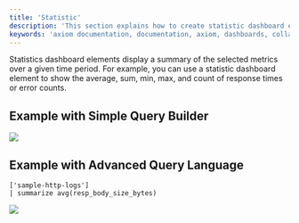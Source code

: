 ```yaml
---
title: 'Statistic'
description: 'This section explains how to create statistic dashboard elements and add them to your dashboard.'
keywords: 'axiom documentation, documentation, axiom, dashboards, collaboration, queries, visualizations, filters, charts, simple query builder, advanced query builder'
---
```


Statistics dashboard elements display a summary of the selected metrics over a given time period. For example, you can use a statistic dashboard element to show the average, sum, min, max, and count of response times or error counts.

## Example with Simple Query Builder

<Frame>
  <img src="/doc-assets/shots/simple-chart-statistic-1.png" />
</Frame>

## Example with Advanced Query Language

```kusto
['sample-http-logs']
| summarize avg(resp_body_size_bytes)
```

<Frame>
  <img src="/doc-assets/shots/apl-chart-statistic-2.png" />
</Frame>